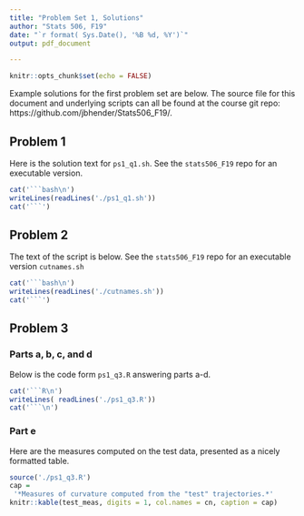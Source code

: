 ```yaml
---
title: "Problem Set 1, Solutions"
author: "Stats 506, F19"
date: "`r format( Sys.Date(), '%B %d, %Y')`"
output: pdf_document

---
```


```r
knitr::opts_chunk$set(echo = FALSE)
```

Example solutions for the first problem set are below. The
source file for this document and underlying scripts can all be found 
at the course git repo: https://github.com/jbhender/Stats506_F19/.

## Problem 1
Here is the solution text for `ps1_q1.sh`. See the `stats506_F19` repo for an executable version.

```r
cat('```bash\n')
writeLines(readLines('./ps1_q1.sh'))
cat('```')
```

\pagebreak

## Problem 2
The text of the script is below. See the `stats506_F19` repo for an executable 
version `cutnames.sh`

```r
cat('```bash\n')
writeLines(readLines('./cutnames.sh'))
cat('```')
```

\pagebreak

## Problem 3

### Parts a, b, c, and d
Below is the code form `ps1_q3.R` answering parts a-d.
```r
cat('```R\n')
writeLines( readLines('./ps1_q3.R'))
cat('```\n')
```

### Part e

Here are the measures computed on the test data,
presented as a nicely formatted table.

```r
source('./ps1_q3.R')
cap = 
 '*Measures of curvature computed from the "test" trajectories.*'
knitr::kable(test_meas, digits = 1, col.names = cn, caption = cap)
```


